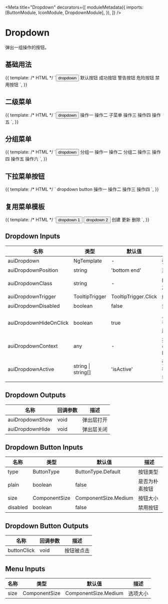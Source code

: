 

<Meta
  title="Dropdown"
  decorators={[
    moduleMetadata({
      imports: [ButtonModule, IconModule, DropdownModule],
    }),
  ]}
/>

# Dropdown

弹出一组操作的按钮。

## 基础用法

<Preview>
  <Story name="basic" height="240px">
    {{
      template: /* HTML */ `<button
          aui-button="primary"
          [plain]="true"
          [auiDropdown]="menu"
        >
          dropdown
          <aui-icon icon="angle_down"></aui-icon>
        </button>
        <aui-menu #menu>
          <aui-menu-item>默认按钮</aui-menu-item>
          <aui-menu-item type="success">成功按钮</aui-menu-item>
          <aui-menu-item type="warning">警告按钮</aui-menu-item>
          <aui-menu-item type="danger">危险按钮</aui-menu-item>
          <aui-menu-item [disabled]="true">禁用按钮</aui-menu-item>
        </aui-menu>`,
    }}
  </Story>
</Preview>

## 二级菜单

<Preview>
  <Story name="submenu" height="240px">
    {{
      template: /* HTML */ `<button
          aui-button="primary"
          [plain]="true"
          [auiDropdown]="menu"
        >
          dropdown
          <aui-icon icon="angle_down"></aui-icon>
        </button>
        <aui-menu #menu>
          <aui-menu-item>操作一</aui-menu-item>
          <aui-menu-item>操作二</aui-menu-item>
          <aui-submenu>
            子菜单
            <aui-menu-item>操作三</aui-menu-item>
            <aui-menu-item>操作四</aui-menu-item>
            <aui-menu-item>操作五</aui-menu-item>
          </aui-submenu>
        </aui-menu>`,
    }}
  </Story>
</Preview>

## 分组菜单

<Preview>
  <Story name="group" height="340px">
    {{
      template: /* HTML */ `<button
          aui-button="primary"
          [plain]="true"
          [auiDropdown]="menu"
        >
          dropdown
          <aui-icon icon="angle_down"></aui-icon>
        </button>
        <aui-menu #menu>
          <aui-menu-group>
            <span auiMenuGroupTitle>分组一</span>
            <aui-menu-item>操作一</aui-menu-item>
            <aui-menu-item>操作二</aui-menu-item>
          </aui-menu-group>
          <aui-menu-group>
            <span auiMenuGroupTitle>分组二</span>
            <aui-menu-item>操作三</aui-menu-item>
            <aui-menu-item>操作四</aui-menu-item>
          </aui-menu-group>
          <aui-menu-group>
            <aui-menu-item>操作五</aui-menu-item>
            <aui-menu-item>操作六</aui-menu-item>
          </aui-menu-group>
        </aui-menu>`,
    }}
  </Story>
</Preview>

## 下拉菜单按钮

<Preview>
  <Story name="dropdown-button" height="200px">
    {{
      template: /* HTML */ `<aui-dropdown-button type="primary">
        dropdown button
        <aui-menu>
          <aui-menu-item>操作一</aui-menu-item>
          <aui-menu-item>操作二</aui-menu-item>
          <aui-menu-item>操作三</aui-menu-item>
          <aui-menu-item>操作四</aui-menu-item>
        </aui-menu>
      </aui-dropdown-button>`,
    }}
  </Story>
</Preview>

## 复用菜单模板

<Preview>
  <Story name="menu-template" height="180px">
    {{
      template: /* HTML */ `<button
          aui-button="primary"
          [plain]="true"
          [auiDropdown]="menu"
          [auiDropdownContext]="{ canDelete: false }"
        >
          dropdown 1
          <aui-icon icon="angle_down"></aui-icon>
        </button>
        <button
          aui-button="primary"
          [plain]="true"
          [auiDropdown]="menu"
          [auiDropdownContext]="{ canDelete: true }"
        >
          dropdown 2
          <aui-icon icon="angle_down"></aui-icon>
        </button>
        <aui-menu #menu>
          <ng-template auiMenuContent let-canDelete="canDelete">
            <aui-menu-item>创建</aui-menu-item>
            <aui-menu-item>更新</aui-menu-item>
            <aui-menu-item *ngIf="canDelete">删除</aui-menu-item>
          </ng-template>
        </aui-menu>`,
    }}
  </Story>
</Preview>

## Dropdown Inputs

| 名称                   | 类型               | 默认值               | 描述                                 |
| ---------------------- | ------------------ | -------------------- | ------------------------------------ |
| auiDropdown            | NgTemplate         | -                    | 弹出菜单的模板                       |
| auiDropdownPosition    | string             | 'bottom end'         | 菜单弹出位置                         |
| auiDropdownClass       | string             | -                    | 向弹出层容器添加类名                 |
| auiDropdownTrigger     | TooltipTrigger     | TooltipTrigger.Click | 触发方式                             |
| auiDropdownDisabled    | boolean            | false                | 禁用下拉菜单                         |
| auiDropdownHideOnClick | boolean            | true                 | 点击菜单项时是否自动关闭弹出层       |
| auiDropdownContext     | any                | -                    | 提供给 `auiMenuContent` 的模板上下文 |
| auiDropdownActive      | string \| string[] | 'isActive'           | 弹出层打开时向宿主元素添加类名       |

## Dropdown Outputs

| 名称            | 回调参数 | 描述       |
| --------------- | -------- | ---------- |
| auiDropdownShow | void     | 弹出层打开 |
| auiDropdownHide | void     | 弹出层关闭 |

## Dropdown Button Inputs

| 名称     | 类型          | 默认值               | 描述           |
| -------- | ------------- | -------------------- | -------------- |
| type     | ButtonType    | ButtonType.Default   | 按钮类型       |
| plain    | boolean       | false                | 是否为朴素按钮 |
| size     | ComponentSize | ComponentSize.Medium | 按钮大小       |
| disabled | boolean       | false                | 禁用按钮       |

## Dropdown Button Outputs

| 名称        | 回调参数 | 描述       |
| ----------- | -------- | ---------- |
| buttonClick | void     | 按钮被点击 |

## Menu Inputs

| 名称 | 类型          | 默认值               | 描述     |
| ---- | ------------- | -------------------- | -------- |
| size | ComponentSize | ComponentSize.Medium | 选项大小 |
